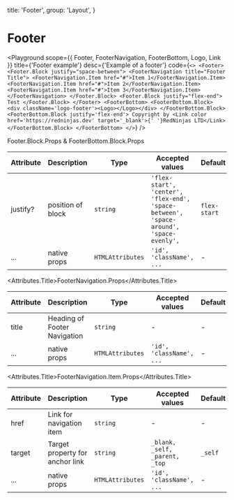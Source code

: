 
  title: 'Footer',
  group: 'Layout',
}

# Footer

<Playground
  scope={{ Footer, FooterNavigation, FooterBottom, Logo, Link }}
  title={'Footer example'}
  desc={'Example of a footer'}
  code={`
  <>
    <Footer>
      <Footer.Block justify="space-between">
        <FooterNavigation title="Footer Title">
            <FooterNavigation.Item href="#">Item 1</FooterNavigation.Item>
            <FooterNavigation.Item href="#">Item 2</FooterNavigation.Item>
            <FooterNavigation.Item href="#">Item 3</FooterNavigation.Item>
        </FooterNavigation>
      </Footer.Block>
      <Footer.Block justify="flex-end">
        Test
      </Footer.Block>
    </Footer>
    <FooterBottom>
      <FooterBottom.Block>
        <div className='logo-footer'><Logo></Logo></div>
      </FooterBottom.Block>
      <FooterBottom.Block justify='flex-end'>
        Copyright by <Link color href='https://redninjas.dev' target='_blank'>{' '}RedNinjas LTD</Link>
      </FooterBottom.Block>
    </FooterBottom>
  </>
  `}
/>

<Attributes edit="/pages/components/footer.mdx">
<Attributes.Title>Footer.Block.Props & FooterBottom.Block.Props</Attributes.Title>

| Attribute | Description       | Type             | Accepted values                                                                        | Default      |
| --------- | ----------------- | ---------------- | -------------------------------------------------------------------------------------- | ------------ |
| justify?  | position of block | `string`         | `'flex-start', 'center', 'flex-end', 'space-between', 'space-around', 'space-evenly',` | `flex-start` |
| ...       | native props      | `HTMLAttributes` | `'id', 'className', ...`                                                               | -            |

<Attributes.Title>FooterNavigation.Props</Attributes.Title>

| Attribute | Description                  | Type             | Accepted values          | Default |
| --------- | ---------------------------- | ---------------- | ------------------------ | ------- |
| title     | Heading of Footer Navigation | `string`         | -                        | -       |
| ...       | native props                 | `HTMLAttributes` | `'id', 'className', ...` | -       |

<Attributes.Title>FooterNavigation.Item.Props</Attributes.Title>

| Attribute | Description                     | Type             | Accepted values                | Default |
| --------- | ------------------------------- | ---------------- | ------------------------------ | ------- |
| href      | Link for navigation item        | `string`         | -                              | -       |
| target    | Target property for anchor link | `string`         | `_blank, _self, _parent, _top` | `_self` |
| ...       | native props                    | `HTMLAttributes` | `'id', 'className', ...`       | -       |

</Attributes>
